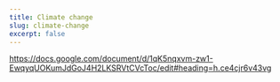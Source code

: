 ```yaml
---
title: Climate change
slug: climate-change
excerpt: false
---
```


https://docs.google.com/document/d/1qK5nqxvm-zw1-EwqyqUOKumJdGoJ4H2LKSRVtCVcToc/edit#heading=h.ce4cjr6v43vg
